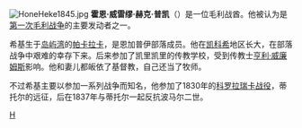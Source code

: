 [[File:HoneHeke1845.jpg|thumb]]
'''霍恩·威雷缪·赫克·普凯'''（{{bd|||1850年|8月6日}}）是一位毛利战酋。他被认为是[[第一次毛利战争|第一次毛利战争]]的主要发动者之一。

希基生于[[岛屿湾|岛屿湾]]的[[帕卡拉卡|帕卡拉卡]]，是恩加普伊部落成员。他在[[凯科希|凯科希]]地区长大，在部落战争中艰难的幸存下来。后来参加了凯里凯里的传教学校，受到传教士[[亨利·威廉姆斯_(传教士)|亨利·威廉姆斯]]影响。他和妻儿都皈依了基督教，自己还当了牧师。

不过希基主要以参加一系列战争而知名，他参加了1830年的[[科罗拉瑞卡战役|科罗拉瑞卡战役]]，蒂托尔的远征，后在1837年与蒂托尔一起反抗波马尔二世。

{{Authority control}}
[[Category:毛利人|H]]